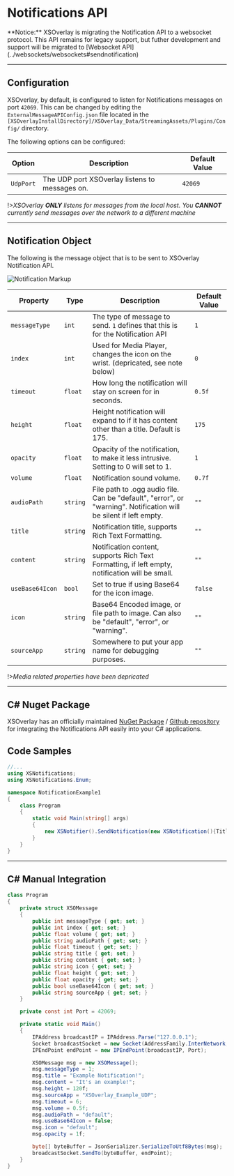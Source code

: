 
# Notifications API
<Callout type="error">
**Notice:** XSOverlay is migrating the Notification API to a websocket protocol. This API remains for legacy support, but futher development and support will be migrated to [Websocket API](../websockets/websockets#sendnotification)
</Callout>

***
## Configuration

XSOverlay, by default, is configured to listen for Notifications messages on port `42069`. This can be changed by editing the `ExternalMessageAPIConfig.json` file located in the `[XSOverlayInstallDirectory]/XSOverlay_Data/StreamingAssets/Plugins/Config/` directory.

The following options can be configured:

| Option | Description | Default Value |
| --- | --- | --- |
| `UdpPort` | The UDP port XSOverlay listens to messages on. | `42069` |


!>_XSOverlay **ONLY** listens for messages from the local host. You **CANNOT** currently send messages over the network to a different machine_

***
## Notification Object

The following is the message object that is to be sent to XSOverlay Notification API.

![Notification Markup](/img/notification/NotificationMarkup.png "Notification Markup")


| Property | Type | Description | Default Value |
| --- | --- | --- | --- |
| `messageType` | `int` | The type of message to send. `1` defines that this is for the Notification API | `1` |
| `index` | `int` | Used for Media Player, changes the icon on the wrist. (depricated, see note below) | `0` |
| `timeout` | `float` | How long the notification will stay on screen for in seconds. | `0.5f` |
| `height` | `float` | Height notification will expand to if it has content other than a title. Default is 175. | `175` |
| `opacity` | `float` | Opacity of the notification, to make it less intrusive. Setting to 0 will set to 1. | `1` |
| `volume` | `float` | Notification sound volume. | `0.7f` |
| `audioPath` | `string` | File path to .ogg audio file. Can be "default", "error", or "warning". Notification will be silent if left empty. | `""` |
| `title` | `string` | Notification title, supports Rich Text Formatting. | `""` |
| `content` | `string` | Notification content, supports Rich Text Formatting, if left empty, notification will be small. | `""` |
| `useBase64Icon` | `bool` | Set to true if using Base64 for the icon image. | `false` |
| `icon` | `string` | Base64 Encoded image, or file path to image. Can also be "default", "error", or "warning". | `""` |
| `sourceApp` | `string` | Somewhere to put your app name for debugging purposes. | `""` |

!>_Media related properties have been depricated_


***
## C# Nuget Package
XSOverlay has an officially maintained [NuGet Package](https://www.nuget.org/packages/XSNotifications/) / [Github repository](https://github.com/nnaaa-vr/XSNotifications) for integrating the Notifications API easily into your C# applications.

## Code Samples
```cs copy filename="C#"
//...
using XSNotifications;
using XSNotifications.Enum;

namespace NotificationExample1
{
    class Program
    {
        static void Main(string[] args)
        {
            new XSNotifier().SendNotification(new XSNotification(){Title="Notification"});
        }
    }
}
```


***
## C# Manual Integration
```cs copy filename="C#"
class Program
{
    private struct XSOMessage
    {
        public int messageType { get; set; }
        public int index { get; set; }
        public float volume { get; set; }
        public string audioPath { get; set; }
        public float timeout { get; set; }
        public string title { get; set; }
        public string content { get; set; }
        public string icon { get; set; }
        public float height { get; set; }
        public float opacity { get; set; }
        public bool useBase64Icon { get; set; }
        public string sourceApp { get; set; }
    }

    private const int Port = 42069;

    private static void Main()
    {
        IPAddress broadcastIP = IPAddress.Parse("127.0.0.1");
        Socket broadcastSocket = new Socket(AddressFamily.InterNetwork, SocketType.Dgram, ProtocolType.Udp);
        IPEndPoint endPoint = new IPEndPoint(broadcastIP, Port);

        XSOMessage msg = new XSOMessage();
        msg.messageType = 1;
        msg.title = "Example Notification!";
        msg.content = "It's an example!";
        msg.height = 120f;
        msg.sourceApp = "XSOverlay_Example_UDP";
        msg.timeout = 6;
        msg.volume = 0.5f;
        msg.audioPath = "default";
        msg.useBase64Icon = false;
        msg.icon = "default";
        msg.opacity = 1f;

        byte[] byteBuffer = JsonSerializer.SerializeToUtf8Bytes(msg);
        broadcastSocket.SendTo(byteBuffer, endPoint);
    }
}
```